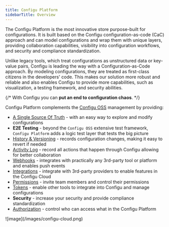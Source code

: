 ```yaml
---
title: Configu Platform
sidebarTitle: Overview
---
```


The Configu Platform is the most innovative store purpose-built for configurations.
It is built based on the Configu configuration-as-code (CaC) approach and can model configurations and wrap them with unique layers, providing collaboration capabilities, visibility into configuration workflows,
and security and compliance standardization.

Unlike legacy tools, which treat configurations as unstructured data or key-value pairs, Configu is leading the way with a Configuration-as-Code approach. By modeling configurations,
they are treated as first-class citizens in the developers' code. This makes our solution more robust and reliable and also enables Configu to provide more capabilities, such as visualization, a testing framework, and security abilities.

{/* With Configu you can **put an end to configuration chaos**. */}

Configu Platform complements the [Configu OSS](https://github.com/configu/configu) management by providing:

- [A Single Source Of Truth](/integrations/store/configu/config-explorer) - with an easy way to explore and modify configurations
- **E2E Testing** - beyond the `Configu OSS` extensive test framework, `Configu Platform` adds a logic test layer that tests the big picture
- [History & Versioning](/integrations/store/configu/config-editor) - records configuration changes, making it easy to revert if needed
- [Activity Log](/integrations/store/configu/audit-logs) - record all actions that happen through Configu allowing for better collaboration
- [Webhooks](/integrations/store/configu/webhooks) - integrates with practically any 3rd-party tool or platform and enables push events
- [Integrations](/integrations/store/configu/integrations) - integrate with 3rd-party providers to enable features in the Configu Cloud
- [Permissions](/integrations/store/configu/members) - invite team members and control their permissions
- [Tokens](/integrations/store/configu/tokens) - enable other tools to integrate into Configu and manage configurations
- **Security** - increase your security and provide compliance standardization
- [Authorization](/integrations/store/configu/authorization) - control who can access what in the Configu Platform

<Frame>![image](/images/configu-cloud.png)</Frame>
